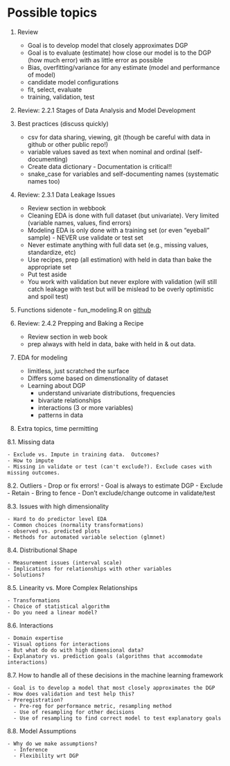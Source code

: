 # Possible topics

1. Review
    - Goal is to develop model that closely approximates DGP
    - Goal is to evaluate (estimate) how close our model is to the DGP (how much error) with as little error as possible
    - Bias, overfitting/variance for any estimate (model and performance of model)
    - candidate model configurations
    - fit, select, evaluate
    - training, validation, test

2. Review: 2.2.1 Stages of Data Analysis and Model Development

3. Best practices (discuss quickly)
    - csv for data sharing, viewing, git (though be careful with data in github or other public repo!)
    - variable values saved as text when nominal and ordinal (self-documenting)
    - Create data dictionary - Documentation is critical!!
    - snake_case for variables and self-documenting names (systematic names too)

4. Review: 2.3.1 Data Leakage Issues
    - Review section in webbook
    - Cleaning EDA is done with full dataset (but univariate).  Very limited (variable names, values, find errors)
    - Modeling EDA is only done with a training set (or even "eyeball" sample) - NEVER use validate or test set
    - Never estimate anything with full data set (e.g., missing values, standardize, etc)
    - Use recipes, prep (all estimation) with held in data than bake the appropriate set
    - Put test aside
    - You work with validation but never explore with validation (will still catch leakage with test but will be mislead to be overly optimistic and spoil test)
    
5. Functions sidenote - fun_modeling.R on [github](https://github.com/jjcurtin/lab_support)

6. Review: 2.4.2 Prepping and Baking a Recipe
     - Review section in web book
     - prep always with held in data, bake with held in & out data.

7. EDA for modeling

    - limitless, just scratched the surface
    - Differs some based on dimenstionality of dataset
    - Learning about DGP
      - understand univariate distributions, frequencies
      - bivariate relationships
      - interactions (3 or more variables)
      - patterns in data


8.  Extra topics, time permitting

8.1. Missing data
  
    - Exclude vs. Impute in training data.  Outcomes?
    - How to impute
    - Missing in validate or test (can't exclude?). Exclude cases with missing outcomes.

8.2. Outliers
    - Drop or fix errors!
    - Goal is always to estimate DGP
    - Exclude
    - Retain
    - Bring to fence
    - Don't exclude/change outcome in validate/test

8.3. Issues with high dimensionality

    - Hard to do predictor level EDA
    - Common choices (normality transformations)
    - observed vs. predicted plots
    - Methods for automated variable selection (glmnet)
    
8.4. Distributional Shape

    - Measurement issues (interval scale)
    - Implications for relationships with other variables
    - Solutions?
  
8.5. Linearity vs. More Complex Relationships

    - Transformations
    - Choice of statistical algorithm
    - Do you need a linear model?

8.6. Interactions

    - Domain expertise
    - Visual options for interactions
    - But what do do with high dimensional data?
    - Explanatory vs. prediction goals (algorithms that accommodate interactions)

8.7. How to handle all of these decisions in the machine learning framework

    - Goal is to develop a model that most closely approximates the DGP
    - How does validation and test help this?
    - Preregistration?
      - Pre-reg for performance metric, resampling method   
      - Use of resampling for other decisions
      - Use of resampling to find correct model to test explanatory goals
  

  
8.8. Model Assumptions

    - Why do we make assumptions?
      - Inference
      - Flexibility wrt DGP
